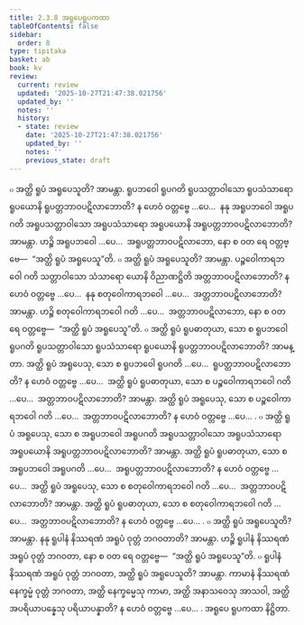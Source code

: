 ```yaml
---
title: 2.3.8 အရူပေရူပကထာ
tableOfContents: false
sidebar:
  order: 8
type: tipitaka
basket: ab
book: kv
review:
  current: review
  updated: '2025-10-27T21:47:38.021756'
  updated_by: ''
  notes: ''
  history:
  - state: review
    date: '2025-10-27T21:47:38.021756'
    updated_by: ''
    notes: ''
    previous_state: draft
---
```



<ReviewStatus review={frontmatter.review} showDetails={true} />

<HypothesisAnnotation frontmatter={frontmatter} />

<DynamicBreadcrumb />

<Division number="524" book="kv" e="ch" v="32" p="280">

<Paragraph number="1778" book="kv">
๐ အတ္ထိ ရူပံ အရူပေသူတိ? အာမန္တာ. ရူပဘဝေါ ရူပဂတိ ရူပသတ္တာဝါသော ရူပသံသာရော ရူပယောနိ ရူပတ္တဘာဝပဋိလာဘောတိ? န ဟေဝံ ဝတ္တဗ္ဗေ …ပေ…  နနု အရူပဘဝေါ အရူပဂတိ အရူပသတ္တာဝါသော အရူပသံသာရော အရူပယောနိ အရူပတ္တဘာဝပဋိလာဘောတိ? အာမန္တာ. ဟဉ္စိ အရူပဘဝေါ …ပေ…  အရူပတ္တဘာဝပဋိလာဘော, နော စ ဝတ ရေ ဝတ္တဗ္ဗေ—  “အတ္ထိ ရူပံ အရူပေသူ”တိ.
</Paragraph>

<Paragraph number="1779" book="kv">
๐ အတ္ထိ ရူပံ အရူပေသူတိ? အာမန္တာ. ပဉ္စဝေါကာရဘဝေါ ဂတိ သတ္တာဝါသော သံသာရော ယောနိ ဝိညာဏဋ္ဌိတိ အတ္တဘာဝပဋိလာဘောတိ? န ဟေဝံ ဝတ္တဗ္ဗေ …ပေ…  နနု စတုဝေါကာရဘဝေါ …ပေ…  အတ္တဘာဝပဋိလာဘောတိ? အာမန္တာ. ဟဉ္စိ စတုဝေါကာရဘဝေါ ဂတိ …ပေ…  အတ္တဘာဝပဋိလာဘော, နော စ ဝတ ရေ ဝတ္တဗ္ဗေ—  “အတ္ထိ ရူပံ အရူပေသူ”တိ.
</Paragraph>

</Division>
<Division number="525" book="kv" e="ch" v="32" p="281">

<Paragraph number="1780" book="kv">
๐ အတ္ထိ ရူပံ ရူပဓာတုယာ, သော စ ရူပဘဝေါ ရူပဂတိ ရူပသတ္တာဝါသော ရူပသံသာရော ရူပယောနိ ရူပတ္တဘာဝပဋိလာဘောတိ? အာမန္တာ. အတ္ထိ ရူပံ အရူပေသု, သော စ ရူပဘဝေါ ရူပဂတိ …ပေ…  ရူပတ္တဘာဝပဋိလာဘောတိ? န ဟေဝံ ဝတ္တဗ္ဗေ …ပေ…  အတ္ထိ ရူပံ ရူပဓာတုယာ, သော စ ပဉ္စဝေါကာရဘဝေါ ဂတိ …ပေ…  အတ္တဘာဝပဋိလာဘောတိ? အာမန္တာ. အတ္ထိ ရူပံ အရူပေသု, သော စ ပဉ္စဝေါကာရဘဝေါ ဂတိ …ပေ…  အတ္တဘာဝပဋိလာဘောတိ? န ဟေဝံ ဝတ္တဗ္ဗေ …ပေ… .
</Paragraph>

<Paragraph number="1781" book="kv">
๐ အတ္ထိ ရူပံ အရူပေသု, သော စ အရူပဘဝေါ အရူပဂတိ အရူပသတ္တာဝါသော အရူပသံသာရော အရူပယောနိ အရူပတ္တဘာဝပဋိလာဘောတိ? အာမန္တာ. အတ္ထိ ရူပံ ရူပဓာတုယာ, သော စ အရူပဘဝေါ အရူပဂတိ …ပေ…  အရူပတ္တဘာဝပဋိလာဘောတိ? န ဟေဝံ ဝတ္တဗ္ဗေ …ပေ…  အတ္ထိ ရူပံ အရူပေသု, သော စ စတုဝေါကာရဘဝေါ ဂတိ …ပေ…  အတ္တဘာဝပဋိလာဘောတိ? အာမန္တာ. အတ္ထိ ရူပံ ရူပဓာတုယာ, သော စ စတုဝေါကာရဘဝေါ ဂတိ …ပေ…  အတ္တဘာဝပဋိလာဘောတိ? န ဟေဝံ ဝတ္တဗ္ဗေ …ပေ… .
</Paragraph>

</Division>
<Division number="526" book="kv" e="ch" v="32" p="281">

<Paragraph number="1782" book="kv">
๐ အတ္ထိ ရူပံ အရူပေသူတိ? အာမန္တာ. နနု ရူပါနံ နိဿရဏံ အရူပံ ဝုတ္တံ ဘဂဝတာတိ? အာမန္တာ. ဟဉ္စိ ရူပါနံ နိဿရဏံ အရူပံ ဝုတ္တံ ဘဂဝတာ, နော စ ဝတ ရေ ဝတ္တဗ္ဗေ—  “အတ္ထိ ရူပံ အရူပေသူ”တိ.
</Paragraph>

<Paragraph number="1783" book="kv">
๐ ရူပါနံ နိဿရဏံ အရူပံ ဝုတ္တံ ဘဂဝတာ, အတ္ထိ ရူပံ အရူပေသူတိ? အာမန္တာ. ကာမာနံ နိဿရဏံ နေက္ခမ္မံ ဝုတ္တံ ဘဂဝတာ, အတ္ထိ နေက္ခမ္မေသု ကာမာ, အတ္ထိ အနာသဝေသု အာသဝါ, အတ္ထိ အပရိယာပန္နေသု ပရိယာပန္နာတိ? န ဟေဝံ ဝတ္တဗ္ဗေ …ပေ… .

</Paragraph>
</Division>

<Paragraph number="1784" type="center" book="kv">
အရူပေ ရူပကထာ နိဋ္ဌိတာ.
</Paragraph>